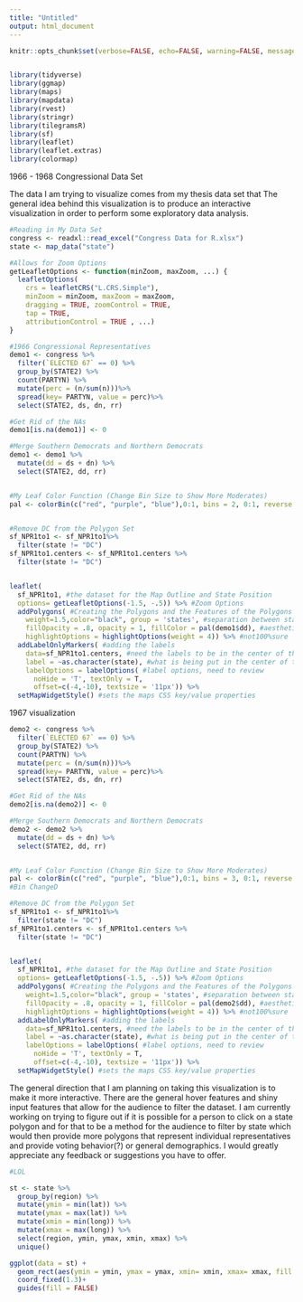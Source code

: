 ```yaml
---
title: "Untitled"
output: html_document
---
```


```r
knitr::opts_chunk$set(verbose=FALSE, echo=FALSE, warning=FALSE, message=FALSE)


library(tidyverse)
library(ggmap)
library(maps)
library(mapdata)
library(rvest)
library(stringr)
library(tilegramsR)
library(sf)
library(leaflet)
library(leaflet.extras)
library(colormap)
```

1966 - 1968 Congressional Data Set

The data I am trying to visualize comes from my thesis data set that The general idea behind this visualization is to produce an interactive visualization in order to perform some exploratory data analysis.

```r
#Reading in My Data Set
congress <- readxl::read_excel("Congress Data for R.xlsx")
state <- map_data("state")

#Allows for Zoom Options
getLeafletOptions <- function(minZoom, maxZoom, ...) {
  leafletOptions(
    crs = leafletCRS("L.CRS.Simple"),
    minZoom = minZoom, maxZoom = maxZoom,
    dragging = TRUE, zoomControl = TRUE,
    tap = TRUE,
    attributionControl = TRUE , ...)
}
```
```r
#1966 Congressional Representatives
demo1 <- congress %>%
  filter(`ELECTED 67` == 0) %>%
  group_by(STATE2) %>%
  count(PARTYN) %>%
  mutate(perc = (n/sum(n)))%>%
  spread(key= PARTYN, value = perc)%>%
  select(STATE2, ds, dn, rr)

#Get Rid of the NAs
demo1[is.na(demo1)] <- 0 

#Merge Southern Democrats and Northern Democrats
demo1 <- demo1 %>%
  mutate(dd = ds + dn) %>%
  select(STATE2, dd, rr)


#My Leaf Color Function (Change Bin Size to Show More Moderates)
pal <- colorBin(c("red", "purple", "blue"),0:1, bins = 2, 0:1, reverse = TRUE, pretty = FALSE)


#Remove DC from the Polygon Set
sf_NPR1to1 <- sf_NPR1to1%>%
  filter(state != "DC")
sf_NPR1to1.centers <- sf_NPR1to1.centers %>%
  filter(state != "DC")


leaflet(
  sf_NPR1to1, #the dataset for the Map Outline and State Position
  options= getLeafletOptions(-1.5, -.5)) %>% #Zoom Options  
  addPolygons( #Creating the Polygons and the Features of the Polygons
    weight=1.5,color="black", group = 'states', #separation between states
    fillOpacity = .8, opacity = 1, fillColor = pal(demo1$dd), #aesthetics of polygons
    highlightOptions = highlightOptions(weight = 4)) %>% #not100%sure
  addLabelOnlyMarkers( #adding the labels
    data=sf_NPR1to1.centers, #need the labels to be in the center of the polygons
    label = ~as.character(state), #what is being put in the center of the polygon
    labelOptions = labelOptions( #label options, need to review
      noHide = 'T', textOnly = T,
      offset=c(-4,-10), textsize = '11px')) %>%
  setMapWidgetStyle() #sets the maps CSS key/value properties

```


1967 visualization

```r
demo2 <- congress %>%
  filter(`ELECTED 67` == 0) %>%
  group_by(STATE2) %>%
  count(PARTYN) %>%
  mutate(perc = (n/sum(n)))%>%
  spread(key= PARTYN, value = perc)%>%
  select(STATE2, ds, dn, rr)

#Get Rid of the NAs
demo2[is.na(demo2)] <- 0 

#Merge Southern Democrats and Northern Democrats
demo2 <- demo2 %>%
  mutate(dd = ds + dn) %>%
  select(STATE2, dd, rr)


#My Leaf Color Function (Change Bin Size to Show More Moderates)
pal <- colorBin(c("red", "purple", "blue"),0:1, bins = 3, 0:1, reverse = TRUE, pretty = FALSE)
#Bin ChangeD

#Remove DC from the Polygon Set
sf_NPR1to1 <- sf_NPR1to1%>%
  filter(state != "DC")
sf_NPR1to1.centers <- sf_NPR1to1.centers %>%
  filter(state != "DC")


leaflet(
  sf_NPR1to1, #the dataset for the Map Outline and State Position
  options= getLeafletOptions(-1.5, -.5)) %>% #Zoom Options  
  addPolygons( #Creating the Polygons and the Features of the Polygons
    weight=1.5,color="black", group = 'states', #separation between states
    fillOpacity = .8, opacity = 1, fillColor = pal(demo2$dd), #aesthetics of polygons
    highlightOptions = highlightOptions(weight = 4)) %>% #not100%sure
  addLabelOnlyMarkers( #adding the labels
    data=sf_NPR1to1.centers, #need the labels to be in the center of the polygons
    label = ~as.character(state), #what is being put in the center of the polygon
    labelOptions = labelOptions( #label options, need to review
      noHide = 'T', textOnly = T,
      offset=c(-4,-10), textsize = '11px')) %>%
  setMapWidgetStyle() #sets the maps CSS key/value properties

```

The general direction that I am planning on taking this visualization is to make it more interactive. There are the general hover features and shiny input features that allow for the audience to filter the dataset.  I am currently working on trying to figure out if it is possible for a person to click on a state polygon and for that to be a method for the audience to filter by state which would then provide more polygons that represent individual representatives and provide voting behavior(?) or general demographics. I would greatly appreciate any feedback or suggestions you have to offer.

```r
#LOL

st <- state %>%
  group_by(region) %>%
  mutate(ymin = min(lat)) %>%
  mutate(ymax = max(lat)) %>%
  mutate(xmin = min(long)) %>%
  mutate(xmax = max(long)) %>%
  select(region, ymin, ymax, xmin, xmax) %>%
  unique()

ggplot(data = st) +
  geom_rect(aes(ymin = ymin, ymax = ymax, xmin= xmin, xmax= xmax, fill = region), color = "white")+
  coord_fixed(1.3)+
  guides(fill = FALSE)
```

